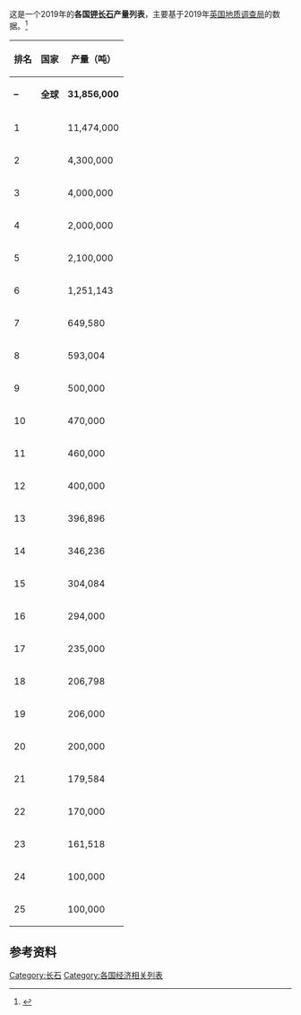 这是一个2019年的'''各国[[长石|钾长石]]产量列表'''，主要基于2019年[[英国地质调查局|英国地质调查局]]的数据。<ref>{{Cite web|title=World Mineral Production 2015-2019|url=https://www2.bgs.ac.uk/mineralsuk/download/world_statistics/2010s/WMP_2015_2019.pdf|access-date=2022-04-07|archive-date=2022-06-05|archive-url=https://web.archive.org/web/20220605232406/https://www2.bgs.ac.uk/mineralsuk/download/world_statistics/2010s/WMP_2015_2019.pdf}}</ref>

{| class="wikitable sortable"
|- bgcolor="#ececec"  
! 排名 !! 国家 !! 产量（吨）
|-
|'''–'''
|'''全球'''
|'''31,856,000'''
|-   
|1||{{flag|Turkey}} || align="left" | 11,474,000
|-   
|2||{{flag|India}} || align="left" | 4,300,000
|-   
|3||{{flag|Italy}} || align="left" | 4,000,000
|-   
|4||{{flag|China}} || align="left" | 2,000,000
|-   
|5||{{flag|Iran}} || align="left" | 2,100,000
|-   
|6|| {{flag|Thailand}} || align="left" | 1,251,143
|-   
|7|| {{flag|Spain}} || align="left" | 649,580
|-   
|8|| {{flag|Poland}} || align="left" | 593,004
|-   
|9|| {{flag|France}} || align="left" | 500,000
|-   
|10|| {{flag|United States}} || align="left" | 470,000
|-   
|11|| {{flag|Czech Republic}} || align="left" | 460,000
|-   
|12|| {{flag|Brazil}} || align="left" | 400,000
|-   
|13|| {{flag|South Korea}} || align="left" | 396,896
|-
|14|| {{flag|Pakistan}} || align="left" | 346,236
|-   
|15|| {{flag|Mexico}} || align="left" | 304,084
|-   
|16|| {{flag|Russia}} || align="left" | 294,000
|-   
|17|| {{flag|Germany}} || align="left" | 235,000
|-   
|18|| {{flag|Malaysia}} || align="left" | 206,798
|-
|19|| {{flag|Saudi Arabia}} || align="left" |   206,000
|-   
|20|| {{flag|Egypt}} || align="left" | 200,000
|-   
|21|| {{flag|Portugal}} || align="left" | 179,584
|-
|22|| {{flag|Algeria}} || align="left" | 170,000
|-   
|23|| {{flag|Colombia}} || align="left" | 161,518
|-   
|24|| {{flag|Japan}} || align="left" | 100,000
|-   
|25|| {{flag|Vietnam}} || align="left" | 100,000
|}

==参考资料==
{{refs}}

{{各国列表}}

[[Category:长石|Category:长石]]
[[Category:各国经济相关列表|Category:各国经济相关列表]]